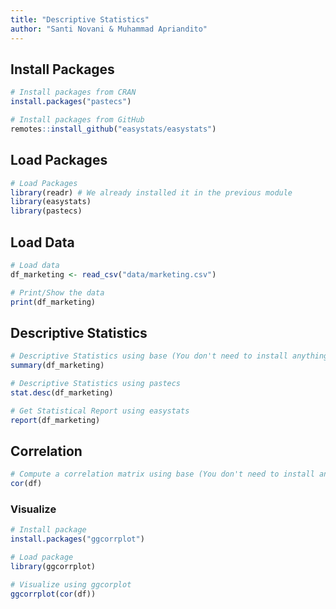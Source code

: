 ```yaml
---
title: "Descriptive Statistics"
author: "Santi Novani & Muhammad Apriandito"
---
```


## Install Packages
```r
# Install packages from CRAN
install.packages("pastecs")
```

```r
# Install packages from GitHub
remotes::install_github("easystats/easystats")
```

## Load Packages
```r
# Load Packages
library(readr) # We already installed it in the previous module
library(easystats)
library(pastecs)
```

## Load Data
```r
# Load data
df_marketing <- read_csv("data/marketing.csv")
```

```r
# Print/Show the data
print(df_marketing)
```

## Descriptive Statistics
```r
# Descriptive Statistics using base (You don't need to install anything)
summary(df_marketing)
```

```r
# Descriptive Statistics using pastecs
stat.desc(df_marketing)
```

```r
# Get Statistical Report using easystats
report(df_marketing)
```

## Correlation

```r
# Compute a correlation matrix using base (You don't need to install anything)
cor(df)
```

### Visualize
```r
# Install package
install.packages("ggcorrplot")
```

```r
# Load package
library(ggcorrplot)
```

```r
# Visualize using ggcorplot
ggcorrplot(cor(df))
```

